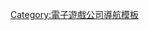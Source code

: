 {{Navbox
| name=Parasol
| title=[[Parasol]]
| state = {{{state|autocollapse}}}
| bodyclass=hlist

| group1=
| list1=

* [[戀妹SWEET☆DAYS]]
* [[晴霽之後定是菜花盛開的好天氣]]
* [[QUINTUPLE☆SPLASH]]
* [[女友與我的戀愛日常]]
* [[櫻花片落戀模樣]]
* [[戀嵐Spirichu]]

}}

<noinclude>
{{collapsible option}}

{{DEFAULTSORT:Parasol}}
[[Category:電子遊戲公司導航模板]]
</noinclude>
